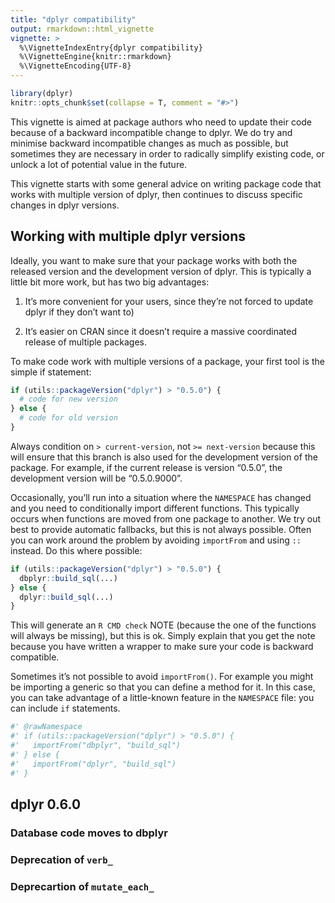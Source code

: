 ```yaml
---
title: "dplyr compatibility"
output: rmarkdown::html_vignette
vignette: >
  %\VignetteIndexEntry{dplyr compatibility}
  %\VignetteEngine{knitr::rmarkdown}
  %\VignetteEncoding{UTF-8}
---
```


```r
library(dplyr)
knitr::opts_chunk$set(collapse = T, comment = "#>")
```

This vignette is aimed at package authors who need to update their code because of a backward incompatible change to dplyr. We do try and minimise backward incompatible changes as much as possible, but sometimes they are necessary in order to radically simplify existing code, or unlock a lot of potential value in the future.

This vignette starts with some general advice on writing package code that works with multiple version of dplyr, then continues to discuss specific changes in dplyr versions.

## Working with multiple dplyr versions

Ideally, you want to make sure that your package works with both the released version and the development version of dplyr. This is typically a little bit more work, but has two big advantages:

1. It's more convenient for your users, since they're not forced to update 
   dplyr if they don't want to)
   
1. It's easier on CRAN since it doesn't require a massive coordinated release
   of multiple packages. 

To make code work with multiple versions of a package, your first tool is the simple if statement:

```r
if (utils::packageVersion("dplyr") > "0.5.0") {
  # code for new version
} else {
  # code for old version
}
```

Always condition on `> current-version`, not `>= next-version` because this will ensure that this branch is also used for the development version of the package. For example, if the current release is version "0.5.0", the development version will be "0.5.0.9000".

Occasionally, you'll run into a situation where the `NAMESPACE` has changed and you need to conditionally import different functions. This typically occurs when functions are moved from one package to another. We try out best to provide automatic fallbacks, but this is not always possible. Often you can work around the problem by avoiding `importFrom` and using `::` instead. Do this where possible:

```r
if (utils::packageVersion("dplyr") > "0.5.0") {
  dbplyr::build_sql(...)
} else {
  dplyr::build_sql(...)
}
```

This will generate an `R CMD check` NOTE (because the one of the functions will always be missing), but this is ok. Simply explain that you get the note because you have written a wrapper to make sure your code is backward compatible.

Sometimes it's not possible to avoid `importFrom()`. For example you might be importing a generic so that you can define a method for it. In this case, you can take advantage of a little-known feature in the `NAMESPACE` file: you can include `if` statements. 

```r
#' @rawNamespace
#' if (utils::packageVersion("dplyr") > "0.5.0") {
#'   importFrom("dbplyr", "build_sql")
#' } else {
#'   importFrom("dplyr", "build_sql")
#' }
```

## dplyr 0.6.0

### Database code moves to dbplyr

### Deprecation of `verb_`

### Deprecartion of `mutate_each_`
